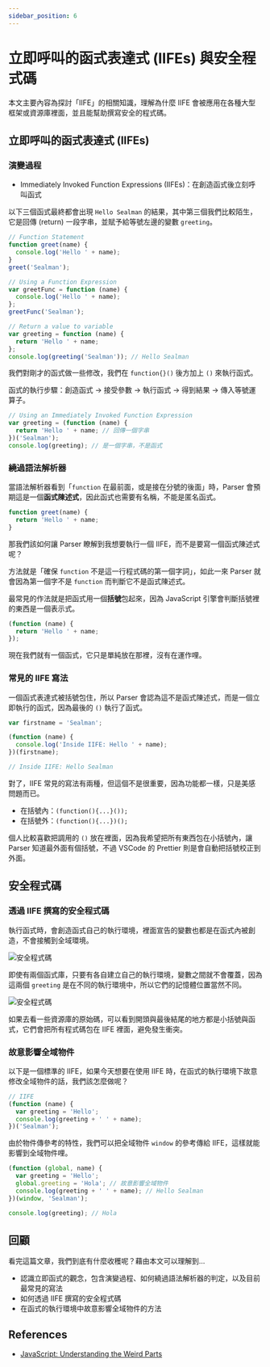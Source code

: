 ```yaml
---
sidebar_position: 6
---
```


# 立即呼叫的函式表達式 (IIFEs) 與安全程式碼

本文主要內容為探討「IIFE」的相關知識，理解為什麼 IIFE 會被應用在各種大型框架或資源庫裡面，並且能幫助撰寫安全的程式碼。

## 立即呼叫的函式表達式 (IIFEs)

### 演變過程

- Immediately Invoked Function Expressions (IIFEs)：在創造函式後立刻呼叫函式

以下三個函式最終都會出現 `Hello Sealman` 的結果，其中第三個我們比較陌生，它是回傳 (return) 一段字串，並賦予給等號左邊的變數 `greeting`。

```javascript
// Function Statement
function greet(name) {
  console.log('Hello ' + name);
}
greet('Sealman');

// Using a Function Expression
var greetFunc = function (name) {
  console.log('Hello ' + name);
};
greetFunc('Sealman');

// Return a value to variable
var greeting = function (name) {
  return 'Hello ' + name;
};
console.log(greeting('Sealman')); // Hello Sealman
```

我們對剛才的函式做一些修改，我們在 `function{}()` 後方加上 `()` 來執行函式。

函式的執行步驟：創造函式 → 接受參數 → 執行函式 → 得到結果 → 傳入等號運算子。

```javascript
// Using an Immediately Invoked Function Expression
var greeting = (function (name) {
  return 'Hello ' + name; // 回傳一個字串
})('Sealman');
console.log(greeting); // 是一個字串，不是函式
```

### 繞過語法解析器

當語法解析器看到「`function` 在最前面，或是接在分號的後面」時，Parser 會預期這是一個**函式陳述式**，因此函式也需要有名稱，不能是匿名函式。

```javascript
function greet(name) {
  return 'Hello ' + name;
}
```

那我們該如何讓 Parser 瞭解到我想要執行一個 IIFE，而不是要寫一個函式陳述式呢？

方法就是「確保 `function` 不是這一行程式碼的第一個字詞」，如此一來 Parser 就會因為第一個字不是 `function` 而判斷它不是函式陳述式。

最常見的作法就是把函式用一個**括號**包起來，因為 JavaScript 引擎會判斷括號裡的東西是一個表示式。

```javascript
(function (name) {
  return 'Hello ' + name;
});
```

現在我們就有一個函式，它只是單純放在那裡，沒有在運作哩。

### 常見的 IIFE 寫法

一個函式表達式被括號包住，所以 Parser 會認為這不是函式陳述式，而是一個立即執行的函式，因為最後的 `()` 執行了函式。

```javascript
var firstname = 'Sealman';

(function (name) {
  console.log('Inside IIFE: Hello ' + name);
})(firstname);

// Inside IIFE: Hello Sealman
```

對了，IIFE 常見的寫法有兩種，但這個不是很重要，因為功能都一樣，只是美感問題而已。

- 在括號內：`(function(){...}());`
- 在括號外：`(function(){...})();`

個人比較喜歡把調用的 `()` 放在裡面，因為我希望把所有東西包在小括號內，讓 Parser 知道最外面有個括號，不過 VSCode 的 Prettier 則是會自動把括號校正到外面。

## 安全程式碼

### 透過 IIFE 撰寫的安全程式碼

執行函式時，會創造函式自己的執行環境，裡面宣告的變數也都是在函式內被創造，不會接觸到全域環境。

![安全程式碼](https://i.imgur.com/iFXjP96.png)

即使有兩個函式庫，只要有各自建立自己的執行環境，變數之間就不會覆蓋，因為這兩個 `greeting` 是在不同的執行環境中，所以它們的記憶體位置當然不同。

![安全程式碼](https://i.imgur.com/5R1izB6.png)

如果去看一些資源庫的原始碼，可以看到開頭與最後結尾的地方都是小括號與函式，它們會把所有程式碼包在 IIFE 裡面，避免發生衝突。

### 故意影響全域物件

以下是一個標準的 IIFE，如果今天想要在使用 IIFE 時，在函式的執行環境下故意修改全域物件的話，我們該怎麼做呢？

```javascript
// IIFE
(function (name) {
  var greeting = 'Hello';
  console.log(greeting + ' ' + name);
})('Sealman');
```

由於物件傳參考的特性，我們可以把全域物件 `window` 的參考傳給 IIFE，這樣就能影響到全域物件哩。

```javascript
(function (global, name) {
  var greeting = 'Hello';
  global.greeting = 'Hola'; // 故意影響全域物件
  console.log(greeting + ' ' + name); // Hello Sealman
})(window, 'Sealman');

console.log(greeting); // Hola
```

## 回顧

看完這篇文章，我們到底有什麼收穫呢？藉由本文可以理解到…

- 認識立即函式的觀念，包含演變過程、如何繞過語法解析器的判定，以及目前最常見的寫法
- 如何透過 IIFE 撰寫的安全程式碼
- 在函式的執行環境中故意影響全域物件的方法

## References

- [JavaScript: Understanding the Weird Parts](https://www.udemy.com/course/understand-javascript/)
